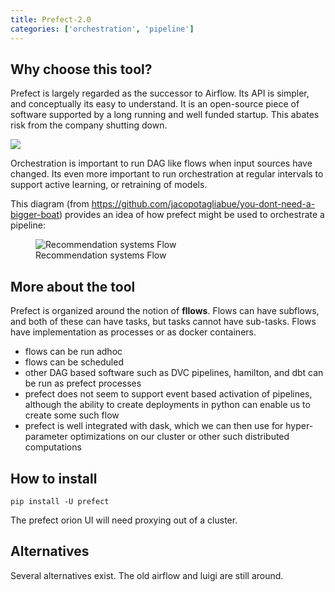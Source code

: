 ```yaml
---
title: Prefect-2.0
categories: ['orchestration', 'pipeline']
---
```


## Why choose this tool?

Prefect is largely regarded as the successor to Airflow. Its API is simpler, and conceptually its easy to understand. It is an open-source piece of software supported by a long running and well funded startup. This abates risk from the company shutting down.

![](../../assets/prefect.png)

Orchestration is important to run DAG like flows when input sources have changed. Its even more important to run orchestration at regular intervals to support active learning, or retraining of models.

This diagram (from <https://github.com/jacopotagliabue/you-dont-need-a-bigger-boat>) provides an idea of how prefect might be used to orchestrate a pipeline:

![Recommendation systems Flow](https://github.com/jacopotagliabue/you-dont-need-a-bigger-boat/raw/main/recsys_flow.jpg){#fig-recsys}

## More about the tool

Prefect is organized around the notion of **fllows**. Flows can have subflows, and both of these can have tasks, but tasks cannot have sub-tasks. Flows have implementation as processes or as docker containers.

- flows can be run adhoc
- flows can be scheduled
- other DAG based software such as DVC pipelines, hamilton, and dbt can be run as prefect processes
- prefect does not seem to support event based activation of pipelines, although the ability to create deployments in python can enable us to create some such flow
- prefect is well integrated with dask, which we can then use for hyper-parameter optimizations on our cluster or other such distributed computations

## How to install

`pip install -U prefect`

The prefect orion UI will need proxying out of a cluster.

## Alternatives

Several alternatives exist. The old airflow and luigi are still around. 